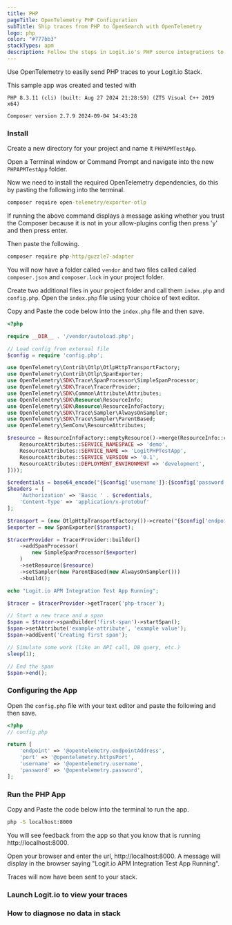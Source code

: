 ```yaml
---
title: PHP
pageTitle: OpenTelemetry PHP Configuration
subTitle: Ship traces from PHP to OpenSearch with OpenTelemetry
logo: php
color: "#777bb3"
stackTypes: apm
description: Follow the steps in Logit.io's PHP source integrations to ship traces from PHP to OpenSearch with OpenTelemetry.
---
```


Use OpenTelemetry to easily send PHP traces to your Logit.io Stack.

<Steps>

  <Callout type="info">
  This sample app was created and tested with

  `PHP 8.3.11 (cli) (built: Aug 27 2024 21:28:59) (ZTS Visual C++ 2019 x64)`

  `Composer version 2.7.9 2024-09-04 14:43:28`
  </Callout>

  ### Install

  Create a new directory for your project and name it `PHPAPMTestApp`.

  Open a Terminal window or Command Prompt and navigate into the new `PHPAPMTestApp` folder.

  Now we need to install the required OpenTelemetry dependencies, do this by pasting the following into the terminal.

  ```cmd copy
  composer require open-telemetry/exporter-otlp
  ```

  <Callout type="info">
    If running the above command displays a message asking whether you trust the Composer because it is not in your allow-plugins 
    config then press 'y' and then press enter. 
  </Callout>

  Then paste the following.

  ```cmd copy
  composer require php-http/guzzle7-adapter
  ```

  You will now have a folder called `vendor` and two files called called `composer.json` and `composer.lock` in your project folder.

  Create two additional files in your project folder and call them `index.php` and `config.php`. Open the `index.php` file using your choice of text editor.

  Copy and Paste the code below into the `index.php` file and then save.

  ```php copy filename="index.php" 
  <?php

  require __DIR__ . '/vendor/autoload.php';

  // Load config from external file
  $config = require 'config.php';

  use OpenTelemetry\Contrib\Otlp\OtlpHttpTransportFactory;
  use OpenTelemetry\Contrib\Otlp\SpanExporter;
  use OpenTelemetry\SDK\Trace\SpanProcessor\SimpleSpanProcessor;
  use OpenTelemetry\SDK\Trace\TracerProvider;
  use OpenTelemetry\SDK\Common\Attribute\Attributes;
  use OpenTelemetry\SDK\Resource\ResourceInfo;
  use OpenTelemetry\SDK\Resource\ResourceInfoFactory;
  use OpenTelemetry\SDK\Trace\Sampler\AlwaysOnSampler;
  use OpenTelemetry\SDK\Trace\Sampler\ParentBased;
  use OpenTelemetry\SemConv\ResourceAttributes;

  $resource = ResourceInfoFactory::emptyResource()->merge(ResourceInfo::create(Attributes::create([
      ResourceAttributes::SERVICE_NAMESPACE => 'demo',
      ResourceAttributes::SERVICE_NAME => 'LogitPHPTestApp',
      ResourceAttributes::SERVICE_VERSION => '0.1',
      ResourceAttributes::DEPLOYMENT_ENVIRONMENT => 'development',
  ])));

  $credentials = base64_encode("{$config['username']}:{$config['password']}"); 
  $headers = [
      'Authorization' => 'Basic ' . $credentials,
      'Content-Type' => 'application/x-protobuf'
  ];

  $transport = (new OtlpHttpTransportFactory())->create("{$config['endpoint']}:{$config['port']}/v1/traces", 'application/x-protobuf', $headers);
  $exporter = new SpanExporter($transport);

  $tracerProvider = TracerProvider::builder()
      ->addSpanProcessor(
          new SimpleSpanProcessor($exporter)
      )
      ->setResource($resource)
      ->setSampler(new ParentBased(new AlwaysOnSampler()))
      ->build();

  echo "Logit.io APM Integration Test App Running";

  $tracer = $tracerProvider->getTracer('php-tracer');

  // Start a new trace and a span
  $span = $tracer->spanBuilder('first-span')->startSpan();
  $span->setAttribute('example-attribute', 'example value');
  $span->addEvent('Creating first span');

  // Simulate some work (like an API call, DB query, etc.)
  sleep(1);

  // End the span
  $span->end();
  ```

  ### Configuring the App

  Open the `config.php` file with your text editor and paste the following and then save.

  <MissingOtelDetailsCallout />

  ```php copy filename="config.php" /@opentelemetry.password/  /@opentelemetry.username/ /@opentelemetry.httpsPort/ /@opentelemetry.endpointAddress/
  <?php
  // config.php

  return [
      'endpoint' => '@opentelemetry.endpointAddress',
      'port' => '@opentelemetry.httpsPort',
      'username' => '@opentelemetry.username',
      'password' => '@opentelemetry.password',
  ];
  ```

  ### Run the PHP App

  Copy and Paste the code below into the terminal to run the app.

  ```cmd copy
  php -S localhost:8000
  ```

  You will see feedback from the app so that you know that is running http://localhost:8000.

  Open your browser and enter the url, http://localhost:8000. A message will display in the browser saying "Logit.io APM Integration Test App Running".

  Traces will now have been sent to your stack.

  ### Launch Logit.io to view your traces

  <LaunchVisualizer type="apm" />

  ### How to diagnose no data in stack

  <DiagnoseNoData />

</Steps>